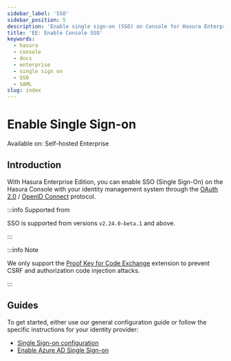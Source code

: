 ```yaml
---
sidebar_label: 'SSO'
sidebar_position: 5
description: 'Enable single sign-on (SSO) on Console for Hasura Enterprise Edition'
title: 'EE: Enable Console SSO'
keywords:
  - hasura
  - console
  - docs
  - enterprise
  - single sign on
  - SSO
  - SAML
slug: index
---
```



# Enable Single Sign-on

<div className="badge badge--primary heading-badge">Available on: Self-hosted Enterprise</div>

## Introduction

With Hasura Enterprise Edition, you can enable SSO (Single Sign-On) on the Hasura Console with your identity management
system through the [OAuth 2.0](https://oauth.net) / [OpenID Connect](https://openid.net/connect) protocol.

:::info Supported from

SSO is supported from versions `v2.24.0-beta.1` and above.

:::

<Thumbnail src="/img/enterprise/sso-animated-demo.gif" alt="Console SSO demo" />

:::info Note

We only support the [Proof Key for Code Exchange](https://oauth.net/2/pkce/) extension to prevent CSRF and authorization
code injection attacks.

:::

## Guides

To get started, either use our general configuration guide or follow the specific instructions for your identity
provider:

- [Single Sign-on configuration](/enterprise/sso/config.mdx)
- [Enable Azure AD Single Sign-on](/enterprise/sso/azure-ad.mdx)
